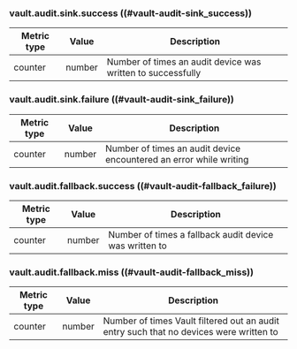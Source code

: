 ### vault.audit.sink.success ((#vault-audit-sink_success))

| Metric type | Value  | Description                                                 |
|-------------|--------|-------------------------------------------------------------|
| counter     | number | Number of times an audit device was written to successfully |

### vault.audit.sink.failure ((#vault-audit-sink_failure))

| Metric type | Value  | Description                                                        |
|-------------|--------|--------------------------------------------------------------------|
| counter     | number | Number of times an audit device encountered an error while writing |

### vault.audit.fallback.success ((#vault-audit-fallback_failure))

| Metric type | Value  | Description                                            |
|-------------|--------|--------------------------------------------------------|
| counter     | number | Number of times a fallback audit device was written to |

### vault.audit.fallback.miss ((#vault-audit-fallback_miss))

| Metric type | Value  | Description                                                                            |
|-------------|--------|----------------------------------------------------------------------------------------|
| counter     | number | Number of times Vault filtered out an audit entry such that no devices were written to |

